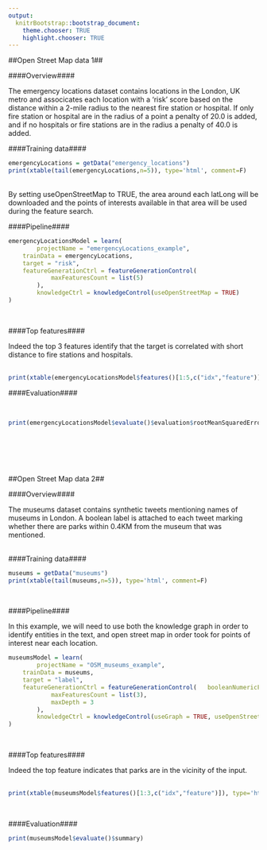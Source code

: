 ```yaml
---
output:
  knitrBootstrap::bootstrap_document:
    theme.chooser: TRUE
    highlight.chooser: TRUE
---
```


<!--
%\VignetteEngine{knitr::rmarkdown}
%\VignetteIndexEntry{external_openStreetMap}
%\VignetteDepends{xtable}
-->

##Open Street Map data 1##

####Overview####

The emergency locations dataset contains locations in the London, UK metro and associcates each location with a 'risk' score based on the distance within a 2-mile radius to the nearest fire station or hospital. If only fire station or hospital are in the radius of a point a penalty of 20.0 is added, and if no hospitals or fire stations are in the radius a penalty of 40.0 is added.

####Training data####
<br>
```r
emergencyLocations = getData("emergency_locations")
print(xtable(tail(emergencyLocations,n=5)), type='html', comment=F) 
```
<br>
By setting useOpenStreetMap to TRUE, the area around each latLong will be downloaded and the points of interests available in that area will be used during the feature search.
<br>

####Pipeline####

```r
emergencyLocationsModel = learn(
		projectName = "emergencyLocations_example",
    trainData = emergencyLocations,
    target = "risk",
    featureGenerationCtrl = featureGenerationControl(			 
			maxFeaturesCount = list(5)
		),
		knowledgeCtrl = knowledgeControl(useOpenStreetMap = TRUE)
)
```
<br>

####Top features####

Indeed the top 3 features identify that the target is correlated with short distance to fire stations and hospitals.      
<br>

```r
print(xtable(emergencyLocationsModel$features()[1:5,c("idx","feature")]), type='html', comment=F) 
```

####Evaluation####

<br>
```r
print(emergencyLocationsModel$evaluate()$evaluation$rootMeanSquaredError)
```

<br>
<br>
<br>
<br>

##Open Street Map data 2##

####Overview####

The museums dataset contains synthetic tweets mentioning names of museums in London. A boolean label is attached to each tweet marking whether there are parks within 0.4KM from the museum that was mentioned.  
<br>

####Training data####

```r
museums = getData("museums") 
print(xtable(tail(museums,n=5)), type='html', comment=F) 
```
<br>

####Pipeline####

In this example, we will need to use both the knowledge graph in order to identify entities in the text, and open street map in order took for points of interest near each location.
<br>

```r
museumsModel = learn( 
		projectName = "OSM_museums_example",
    trainData = museums,
    target = "label",
    featureGenerationCtrl = featureGenerationControl(	booleanNumericFeatures = FALSE,		 
			maxFeaturesCount = list(3),			
			maxDepth = 3
		),
		knowledgeCtrl = knowledgeControl(useGraph = TRUE, useOpenStreetMap = TRUE)
)
```
<br>

####Top features####

Indeed the top feature indicates that parks are in the vicinity of the input.      
<br>
```r
print(xtable(museumsModel$features()[1:3,c("idx","feature")]), type='html', comment=F)  
```
<br>

####Evaluation####

```r
print(museumsModel$evaluate()$summary) 
```
<br>
